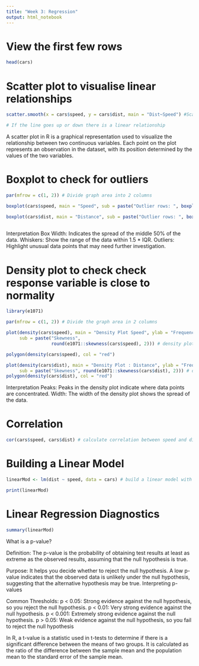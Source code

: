 ```yaml
---
title: "Week 3: Regression"
output: html_notebook
---
```


# View the first few rows

```r

head(cars)

```

# Scatter plot to visualise linear relationships

```r
scatter.smooth(x = cars$speed, y = cars$dist, main = "Dist~Speed") #Scatterplot

# If the line goes up or down there is a linear relationship

```

A scatter plot in R is a graphical representation used to visualize the relationship between two continuous variables. Each point on the plot represents an observation in the dataset, with its position determined by the values of the two variables.


# Boxplot to check for outliers

```r

par(mfrow = c(1, 2)) # Divide graph area into 2 columns

boxplot(cars$speed, main = "Speed", sub = paste("Outlier rows: ", boxplot.stats(cars$speed)$out)) #box plot for speed

boxplot(cars$dist, main = "Distance", sub = paste("Outlier rows: ", boxplot.stats(cars$dist)$out)) # boxplot for distance
        
```
Interpretation
Box Width: Indicates the spread of the middle 50% of the data.
Whiskers: Show the range of the data within 1.5 * IQR.
Outliers: Highlight unusual data points that may need further investigation.


# Density plot to check check response variable is close to normality

```r
library(e1071)

par(mfrow = c(1, 2)) # Divide the graph area in 2 columns

plot(density(cars$speed), main = "Density Plot Speed", ylab = "Frequency", 
     sub = paste("Skewness",
                 round(e1071::skewness(cars$speed), 2))) # density plot for speed

polygon(density(cars$speed), col = "red")

plot(density(cars$dist), main = "Density Plot : Distance", ylab = "Frequency",
     sub = paste("Skewness", round(e1071::skewness(cars$dist), 2))) # density plot for dist
polygon(density(cars$dist), col = "red")


```
Interpretation
Peaks: Peaks in the density plot indicate where data points are concentrated.
Width: The width of the density plot shows the spread of the data.



# Correlation

```r
cor(cars$speed, cars$dist) # calculate correlation between speed and distance
```

# Building a Linear Model

```r
linearMod <- lm(dist ~ speed, data = cars) # build a linear model with the lm()function and formula within

print(linearMod)
```
# Linear Regression Diagnostics

```r
summary(linearMod)
```

What is a p-value?

Definition: The p-value is the probability of obtaining test results at least as extreme as the observed results, assuming that the null hypothesis is true.

Purpose: It helps you decide whether to reject the null hypothesis. A low p-value indicates that the observed data is unlikely under the null hypothesis, suggesting that the alternative hypothesis may be true.
Interpreting p-values

Common Thresholds:
p < 0.05: Strong evidence against the null hypothesis, so you reject the null hypothesis.
p < 0.01: Very strong evidence against the null hypothesis.
p < 0.001: Extremely strong evidence against the null hypothesis.
p > 0.05: Weak evidence against the null hypothesis, so you fail to reject the null hypothesis

In R, a t-value is a statistic used in t-tests to determine if there is a significant difference between the means of two groups. It is calculated as the ratio of the difference between the sample mean and the population mean to the standard error of the sample mean.

